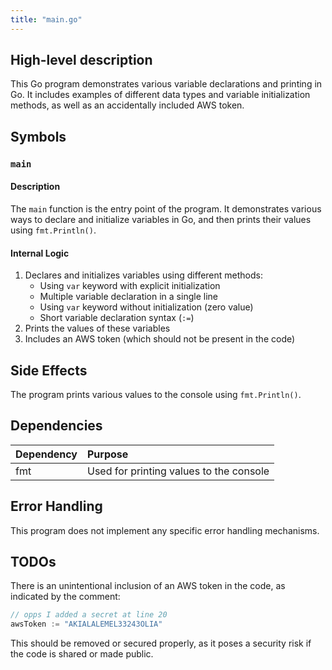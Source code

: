 ```yaml
---
title: "main.go"
---
```


## High-level description
This Go program demonstrates various variable declarations and printing in Go. It includes examples of different data types and variable initialization methods, as well as an accidentally included AWS token.

## Symbols

### `main`
#### Description
The `main` function is the entry point of the program. It demonstrates various ways to declare and initialize variables in Go, and then prints their values using `fmt.Println()`.

#### Internal Logic
1. Declares and initializes variables using different methods:
   - Using `var` keyword with explicit initialization
   - Multiple variable declaration in a single line
   - Using `var` keyword without initialization (zero value)
   - Short variable declaration syntax (`:=`)
2. Prints the values of these variables
3. Includes an AWS token (which should not be present in the code)

## Side Effects
The program prints various values to the console using `fmt.Println()`.

## Dependencies
| Dependency | Purpose |
|:-----------|:--------|
| fmt | Used for printing values to the console |

## Error Handling
This program does not implement any specific error handling mechanisms.

## TODOs
There is an unintentional inclusion of an AWS token in the code, as indicated by the comment:
```go
// opps I added a secret at line 20
awsToken := "AKIALALEMEL33243OLIA"
```
This should be removed or secured properly, as it poses a security risk if the code is shared or made public.